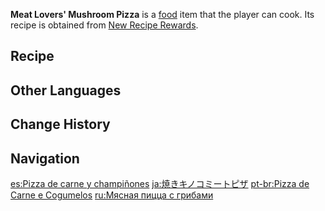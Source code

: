 {{Food Infobox
|id              = 108440
|description     = A pizza freshly baked
|desc_suspicious = in an oven. The messy lumps of cheese and ingredients give off a greasy smell, with a rock-hard crust just to make things worse. Well, what has the poor dish gone through to end up in this state? Was it the baking time or the excessive fermentation?
|desc_basic      = from the oven. The crust is dotted with large chunks of meat and fresh mushroom slices. The sweet, stretchy cheese further adds to the charm. You have no doubt that every slice will be snatched away the moment it is served. Speed, therefore, is a gourmet's best buddy when this pizza is on the table.
|desc_delicious  = in an oven. Every inch of the crust is saturated with the fatty aroma of meat. Some mushrooms have been sprinkled on top to add freshness. Just a small mouthful shall greet your taste buds with the rich scent of cheese — most enticing indeed. You can't help reaching for another slice before you've even finished off the one in your hand.
|type            = ATK-Boosting Dish
|effect          = Increases all party members' ATK by (var1) and CRIT Rate by (var2)% for 300s. In Co-Op Mode, this effect only applies to your own character(s).
|effectType      = ATK Up
|eff_suspicious1 = 224
|eff_suspicious2 = 6
|eff_basic1      = 272
|eff_basic2      = 8
|eff_delicious1  = 320
|eff_delicious2  = 10
|quality         = 4
|region          = 
|variant         = 
|recipe          = [[Mail/New Recipe Rewards|New Recipe Rewards]] Mail
|event           = New Recipe Rewards
|recipe_event    = yes
}}
'''Meat Lovers' Mushroom Pizza''' is a [[food]] item that the player can cook. Its recipe is obtained from [[Mail/New Recipe Rewards|New Recipe Rewards]].

==Recipe==
{{Recipe
|type = Cooking
|Raw Meat = 4
|Flour = 4
|Mushroom = 3
|Cheese = 2
|sort = Raw Meat;Flour;Mushroom;Cheese
}}
<!--
==Trivia==
*
-->
==Other Languages==
{{Other Languages
|en      = Meat Lovers' Mushroom Pizza
|zhs     = 肉肉烤蘑菇披萨
|zhs_rm  = Ròu-ròu Kǎo-mógū Pīsà
|zht     = 肉肉烤蘑菇披薩
|zht_rm  = Ròu-ròu Kǎo-mógū Pīsà
|zh_tl   = Meat-Meat Grilled Mushroom Pizza
|ja      = 焼きキノコミートピザ
|ja_rm   = Yaki Kinoko Miito Piza
|ja_tl   = Grilled Mushroom Meat Pizza
|ko      = 고기 버섯 피자
|ko_rm   = Gogi Beoseot Pija
|ko_tl   = Meat Mushroom Pizza
|es      = Pizza de carne y champiñones
|es_tl   = Meat and Mushroom Pizza
|fr      = Pizza champignons-viande
|fr_tl   = Meat Mushroom Pizza
|ru      = Мясная пицца с грибами
|ru_tl   = Meat Pizza with Mushrooms
|th      = Meat Lovers’ Mushroom Pizza
|vi      = Pizza Nấm Thịt
|vi_tl   = Mushroom Meat Pizza
|de      = Pilz- und Fleischpizza
|de_tl   = Mushroom and Meat Pizza
|id      = Meat Lovers’ Mushroom Pizza
|pt      = Pizza de Carne e Cogumelos
|pt_tl   = Meat and Mushroom Pizza
|tr      = Eti Bol Mantarlı Pizza
|tr_tl   = 
|it      = Pizza con carne e funghi
|it_tl   = Meat and Mushrooms Pizza
}}

==Change History==
{{Change History|3.0}}

==Navigation==
{{Food Navbox|type=Event-Exclusive Dishes}}

[[es:Pizza de carne y champiñones]]
[[ja:焼きキノコミートピザ]]
[[pt-br:Pizza de Carne e Cogumelos]]
[[ru:Мясная пицца с грибами]]
